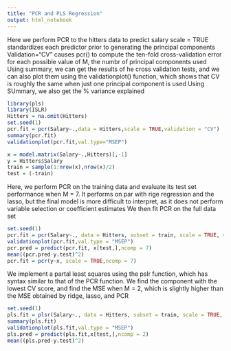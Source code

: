 ```yaml
---
title: "PCR and PLS Regression"
output: html_notebook
---
```



Here we perform PCR to the hitters data to predict salary
scale = TRUE standardizes each predictor prior to generating the principal components
Validation="CV" causes pcr() to compute the ten-fold cross-validation error for each possible value of M, the numbr of principal components used
Using summary, we can get the results of he cross validation tests, and we can also plot them using the validationplot() function, which shows that CV is roughly the same when just one principal component is used
Using SUmmary, we also get the % variance explained

```r
library(pls)
library(ISLR)
Hitters = na.omit(Hitters)
set.seed(1)
pcr.fit = pcr(Salary~.,data = Hitters,scale = TRUE,validation = "CV")
summary(pcr.fit)
validationplot(pcr.fit,val.type="MSEP")

x = model.matrix(Salary~.,Hitters)[,-1]
y = Hitters$Salary
train = sample(1:nrow(x),nrow(x)/2)
test = (-train)
```

Here, we perform PCR on the training data and evaluate its test set performance when M = 7. It performs on par with rige regression and the lasso, but the final model is more difficult to interpret, as it does not perform variable selection or coefficient estimates
We then fit PCR on the full data set
```r
set.seed(1)
pcr.fit = pcr(Salary~., data = Hitters, subset = train, scale = TRUE, validation = "CV")
validationplot(pcr.fit,val.type = "MSEP")
pcr.pred = predict(pcr.fit, x[test,],ncomp = 7)
mean((pcr.pred-y.test)^2)
pcr.fit = pcr(y~x, scale = TRUE,ncomp = 7)
```

We implement a partal least squares using the pslr function, which has syntax similar to that of the PCR function.
We find the component with the lowest CV score, and find the MSE when M = 2, which is slightly higher than the MSE obtained by ridge, lasso, and PCR
```r
set.seed(1)
pls.fit = plsr(Salary~., data = Hitters, subset = train, scale = TRUE, validation = "CV")
summary(pls.fit)
validationplot(pls.fit,val.type = "MSEP")
pls.pred = predict(pls.fit,x[test,],ncomp = 2)
mean((pls.pred-y.test)^2)
```

